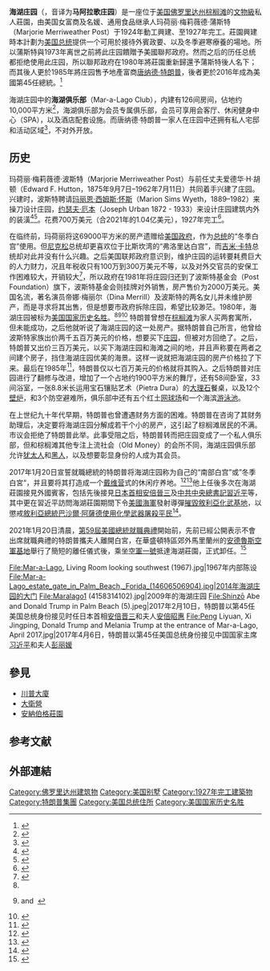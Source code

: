 {{noteTA
|G1=PresidentsUS
|G2=USState
|G3=Unit
}}
{{Infobox NRHP
|name = 海湖庄园<br>（{{lang-es|Mar-a-Lago}}）
|nrhp_type = nhl
|image = MaralagoLoC.jpg
|caption = 位于棕榈滩岛海湖庄园中的<br>玛荷丽·梅莉薇德·波斯特故居
|location = {{USA}}<br>{{flag|Florida}}[[棕榈滩|棕榈滩]]
|coordinates = {{coord|26|40|37.439|N|80|02|13.157|W|display=inline,title}}
|locmapin = Florida#USA
|locmap_relief = yes
|area = {{convert|110000|sqft|m2|abbr=on}}<ref>{{cite web |url = http://www.huffingtonpost.com/sugar-rautbord/mar-a-lago-the-trump-wint_b_7971396.html |title = Mar-A-Lago, the Trump Winter White House |date = August 11, 2015 |work = The Huffington Post |access-date = March 10, 2016 |archive-date = 2017-04-14 |archive-url = https://web.archive.org/web/20170414023248/http://www.huffingtonpost.com/sugar-rautbord/mar-a-lago-the-trump-wint_b_7971396.html |dead-url = no }}</ref>
|architect = {{Plainlist|
* {{le|马里昂·西姆斯·惠氏|Marion Sims Wyeth}}（外饰）
* {{le|约瑟夫·厄本|Joseph Urban}}（内部装潢）
}}
|architecture = 
|built = 1924–27
|designated_nrhp_type = 1980年12月23日<ref name="nhl">{{cite web |url = http://tps.cr.nps.gov/nhl/detail.cfm?ResourceId=1823&ResourceType=Building |title = Mar-A-Lago |work = National Historic Landmarks Program |publisher = National Park Service |accessdate = 2017-04-09 |archive-date = 2009-04-02 |archive-url = https://web.archive.org/web/20090402032009/http://tps.cr.nps.gov/nhl/detail.cfm?ResourceId=1823&ResourceType=Building |dead-url = no }}</ref>
|added = 1980年12月23日<ref name="nris">{{NRISref|version=2010a|dateform=mdy}}</ref>
|refnum = 80000961
|visitation_num = 
|visitation_year = 
|governing_body = [[唐納·川普|唐納·川普]]
}}

'''海湖庄园'''（{{lang-es|Mar-a-Lago}}，音译为'''马阿拉歌庄园'''）是一座位于[[美国|美国]][[佛罗里达州|佛罗里达州]][[棕榈滩|棕榈滩]]的[[美国国家历史名胜|文物級]]私人莊園，由美国女富商及名媛、通用食品继承人玛荷丽·梅莉薇德·蒲斯特（Marjorie Merriweather Post）于1924年動工興建、至1927年完工。莊園興建時本計劃为[[美国总统|美国总统]]提供一个可用於接待外賓政要、以及冬季避寒療養的場地。所以蒲斯特與1973年离世之前將此庄园饋贈予美國聯邦政府。然而之后的历任总统都拒绝使用此庄园，所以聯邦政府在1980年將莊園重新歸還予蒲斯特後人名下；而其後人更於1985年將庄园售予地產富商[[唐纳德·特朗普|唐纳德·特朗普]]，後者更於2016年成為美國第45任總統。<ref name="wildride">{{Cite news |url = https://www.nytimes.com/2016/05/22/magazine/donald-trump-primary-win.html |title = Mr. Trump’s Wild Ride |last = Draper |first = Robert |date = May 18, 2016 |newspaper = The New York Times |issn = 0362-4331 |access-date = May 18, 2016 |archive-date = 2017-04-04 |archive-url = https://web.archive.org/web/20170404052749/https://www.nytimes.com/2016/05/22/magazine/donald-trump-primary-win.html |dead-url = no }}</ref>

海湖庄园中的'''海湖俱乐部'''（Mar-a-Lago Club），内建有126间房间，佔地约10,000平方米<ref name="mherald">{{cite web |url = http://www.historicalsocietypbc.org/news_JudgeKnottAward.asp |title = Trump Honored for Preservation of Mar-a-Lago |date = March 2003 |work = Miami Herald |deadurl = yes |archiveurl = https://web.archive.org/web/20070424202120/http://historicalsocietypbc.org/news_JudgeKnottAward.asp |archivedate = 2007-04-24 }}</ref>，海湖俱乐部为会员专属俱乐部，会员可享用会客厅、休闲健身中心（SPA），以及酒店配套设施。而唐纳德·特朗普一家人在庄园中还拥有私人宅邸和活动区域<ref>{{cite web |last1 = Sherman |first1 = Erik |title = A Look Inside Donald Trump's Lavish, $200 Million 'Palace' |url = http://fortune.com/2016/03/16/donald-trump-mar-a-lago/ |website = Fortune |access-date = November 18, 2016 |archive-date = 2017-04-26 |archive-url = https://web.archive.org/web/20170426150556/http://fortune.com/2016/03/16/donald-trump-mar-a-lago/ |dead-url = no }}</ref>，不对外开放。

==历史==

玛荷丽·梅莉薇德·波斯特（Marjorie Merriweather Post）与前任丈夫爱德华·H·胡顿（Edward F. Hutton，1875年9月7日–1962年7月11日）共同着手兴建了庄园。兴建时，波斯特聘请[[玛丽恩·西姆斯·怀斯|玛丽恩·西姆斯·怀斯]]（Marion Sims Wyeth，1889–1982）来操刀设计庄园，[[约瑟夫·厄本|约瑟夫·厄本]]（Joseph Urban 1872 - 1933）来设计庄园建筑内外的装潢<ref name="habs">{{cite web|url=http://lcweb2.loc.gov/master/pnp/habshaer/fl/fl0100/fl0181/data/fl0181data.pdf|title=Mar-a-Lago HABS No. FLA-195|publisher=|accessdate=2017-04-15|archive-date=2017-05-18|archive-url=https://web.archive.org/web/20170518132816/http://lcweb2.loc.gov/master/pnp/habshaer/fl/fl0100/fl0181/data/fl0181data.pdf|dead-url=no}}</ref><ref name="histmem">{{cite news |url = http://www.palmbeachpost.com/news/content/accent/epaper/2005/12/17/a11d_maralago_intro_1217.html?cxtype=rss&cxsvc=7&cxcat=2 |title = The History and Memories Behind Mar-a-Lago |work = Palm Beach Post |date = December 17, 2005 |accessdate = 2017-04-15 |archive-date = 2007-09-29 |archive-url = https://web.archive.org/web/20070929120847/http://www.palmbeachpost.com/news/content/accent/epaper/2005/12/17/a11d_maralago_intro_1217.html?cxtype=rss&cxsvc=7&cxcat=2 |dead-url = no }}</ref>。花费700万美元（合2021年的1.04亿美元），1927年完工<ref>{{cite news|last1=Luongo|first1=Michael|title=The Ironic History of Mar-a-Lago|url=https://www.smithsonianmag.com/history/history-mar-a-lago-180965214/|access-date=2017-10-27|work=[[Smithsonian_(magazine)|Smithsonian]]|date=November 2017|archive-date=2020-10-18|archive-url=https://web.archive.org/web/20201018164900/https://www.smithsonianmag.com/history/history-mar-a-lago-180965214/|dead-url=no}}</ref>。

在临终前，玛荷丽将这69000平方米的房产遗赠给[[美国政府|美国政府]]，作为[[总统|总统]]的“冬季白宫”使用。但[[尼克松|尼克松]]总统却更喜欢位于比斯坎湾的“弗洛里达白宫”，而[[吉米·卡特|吉米·卡特]]总统却对此并没有什么兴趣。之后美国联邦政府意识到，维护庄园的运转要耗费巨大的人力财力，况且年税收只有100万到300万美元不等，以及对外交官员的安保工作困难较大，开销较大<ref>{{cite book|last1=Kessler|first1=Ronald|title=The Season: Inside Palm Beach and America's Richest Society|url=https://archive.org/details/seasoninsidepalm00kess|date=1999|publisher=HarperCollinsPublishers|location=New York, NY|isbn=0060193913|page=[https://archive.org/details/seasoninsidepalm00kess/page/181 181]|edition=1.}}</ref>，所以政府在1981年将庄园归还到了波斯特基金会（Post Foundation）旗下，波斯特基金会则挂牌对外销售，房产售价为2000万美元。美国名流，著名演员帝娜·梅丽尔（Dina Merrill）及波斯特的两名女儿并未维护房产，而是寻求将其出售，但是想要市政府拆除庄园，希望比较渺茫。1980年，海湖庄园被标为[[美国国家历史名胜|美国国家历史名胜]]。<ref name="nhl"/><ref name="nrhpinv">{{Cite journal|url={{NHLS url|id=80000961}}|title=National Register of Historic Places Inventory-Nomination: Mar-a-Lago|author=Cecil N. McKithan|date=August 31, 1981|publisher=National Park Service|postscript=<!--None-->}} and {{NHLS url|id=80000961|title=Accompanying 4 photos, exterior, from 1967.|photos=y}} {{small|(942 KB)}}</ref><ref>{{cite web |url = http://focus.nps.gov/AssetDetail/NRIS/80000961 |title = AssetDetail |website = focus.nps.gov |access-date = April 23, 2016 |archive-date = 2016-10-25 |archive-url = https://web.archive.org/web/20161025175514/http://focus.nps.gov/AssetDetail/NRIS/80000961 |dead-url = no }}</ref>
特朗普曾想在[[棕榈滩|棕榈滩]]为家人买两套寓所，但未能成功，之后他就听说了海湖庄园的这一处房产。据特朗普自己所言，他曾给波斯特家族出价两千五百万美元的价格，想要买下[[庄园|庄园]]，但被对方回绝了。之后，特朗普又出价三百万美元，以买下海湖庄园和海滩之间的地，并且声称要在两者之间建个房子，挡住海湖庄园优美的海景。这样一说就把海湖庄园的房产价格拉了下来。最后在1985年<ref>{{cite news | url=http://www.apnewsarchive.com/1988/Trump-Fights-Property-Taxes/id-7e30551e15715cb19a0a0906f407a91d | title=Trump Fights Property Taxes | date=March 29, 1988 | agency=Associated Press | accessdate=2017-04-15 | archive-date=2017-04-28 | archive-url=https://web.archive.org/web/20170428154114/http://www.apnewsarchive.com/1988/Trump-Fights-Property-Taxes/id-7e30551e15715cb19a0a0906f407a91d | dead-url=no }}</ref>，特朗普仅以七百万美元的价格就将其购入。之后特朗普对庄园进行了翻修与改进，增加了一个占地约1900平方米的舞厅，还有58间卧室，33间浴室，一张8.8米长运用宝石镶贴艺术（Pietra Dura）的[[大理石|大理石]]餐桌，以及12个[[壁炉|壁炉]]，和3个防空避难所，俱乐部中还有五个红土[[网球场|网球场]]和一个海滨[[游泳池|游泳池]]。

在上世纪九十年代早期，特朗普也曾遭遇财务方面的困难。特朗普在咨询了其财务助理后，决定要将海湖庄园分解成若干个小的房产，这引起了棕榈滩居民的不满。市议会拒绝了特朗普此举。此事受阻之后，特朗普转而把庄园变成了一个私人俱乐部，但和棕榈滩其他专注上流社会（Old Money）的会所不同，海湖庄园俱乐部允许[[犹太人|犹太人]]和[[黑人|黑人]]，以及想要彰显身份的人成为其会员。

2017年1月20日宣誓就職總統的特朗普将海湖庄园称为自己的“南部白宫”或”冬季白宮“，并且要将其打造成一个[[戴维营|戴维营]]式的休闲疗养地。<ref>{{Cite news|url=https://twitter.com/realDonaldTrump/status/832950628750127106|title=Donald J. Trump on Twitter|newspaper=Twitter|access-date=2017-02-18|language=en|archive-date=2017-02-18|archive-url=https://web.archive.org/web/20170218135121/https://twitter.com/realDonaldTrump/status/832950628750127106|dead-url=no}}</ref><ref>{{cite news|url=http://time.com/4669323/mar-a-ago-winter-white-house-pictures-photos/|title=See Inside the 'Winter White House' at Mar-a-Lago|website=Time|access-date=2017-02-17|archive-date=2017-02-16|archive-url=https://web.archive.org/web/20170216224741/http://time.com/4669323/mar-a-ago-winter-white-house-pictures-photos/|dead-url=no}}</ref>他上任後多次在海湖莊園接見外國賓客，包括先後接見[[日本首相|日本首相]][[安倍晉三|安倍晉三]]及[[中共中央總書記|中共中央總書記]][[習近平|習近平]]等，其中更在習近平訪問海湖莊園期間下令[[美國海軍|美國海軍]]發射導彈[[2017年沙伊拉特打擊行動|摧毀敘利亞化武基地]]，以懲戒[[敘利亞總統|敘利亞總統]][[巴沙爾·阿薩德|巴沙爾·阿薩德]][[2017年汗謝洪化學武器襲擊事件|使用化學武器屠殺平民]]<ref>{{cite news |title=美轟完敘利亞 川普才告知習近平 |url=https://news.ltn.com.tw/news/focus/paper/1092726 |work=自由時報 |date=2017-04-09}}</ref>。

2021年1月20日清晨，[[2021年美國總統就職典禮|第59屆美國總統就職典禮]]開始前，先前已經公開表示不會出席就職典禮的特朗普攜夫人離開白宮，在華盛頓特區郊外馬里蘭州的[[安德魯斯空軍基地|安德魯斯空軍基地]]舉行了簡短的離任儀式後，乘坐[[空軍一號|空軍一號]]抵達海湖莊園，正式卸任。<ref>{{cite web |author1=搜狐 |title=多图直击｜特朗普离开白宫，乘坐“空军一号”回佛州海湖庄园 |url=https://www.sohu.com/a/445771585_260616 |website=搜狐 |accessdate=2022-06-17}}</ref>


<gallery>
File:Mar-a-Lago, Living Room looking southwest (1967).jpg|1967年内部陈设
File:Mar-a-Lago_estate_gate_in_Palm_Beach,_Forida_(14606506904).jpg|2014年海湖庄园的大门
File:Maralago1 (4158314102).jpg|2009年的海湖庄园
File:Shinzō Abe and Donald Trump in Palm Beach (5).jpeg|2017年2月10日，特朗普以第45任美国总统身份接见时任日本首相[[安倍晋三|安倍晋三]]和夫人[[安倍昭惠|安倍昭惠]]
File:Peng Liyuan, Xi Jingping, Donald Trump and Melania Trump at the entrance of Mar-a-Lago, April 2017.jpg|2017年4月6日，特朗普以第45任美国总统身份接见中国国家主席[[习近平|习近平]]和夫人[[彭丽媛|彭丽媛]]
</gallery>

== 參見 ==
* [[川普大廈|川普大廈]]
* [[大衛營|大衛營]]
* [[安納伯格莊園|安納伯格莊園]]

==参考文献==
{{reflist|2}}

==外部連結==
{{commonscat-inline|Mar-a-Lago}}

[[Category:佛罗里达州建筑物|Category:佛罗里达州建筑物]]
[[Category:美国别墅|Category:美国别墅]]
[[Category:1927年完工建築物|Category:1927年完工建築物]]
[[Category:特朗普集團|Category:特朗普集團]]
[[Category:美国总统住所|Category:美国总统住所]]
[[Category:美国国家历史名胜|Category:美国国家历史名胜]]